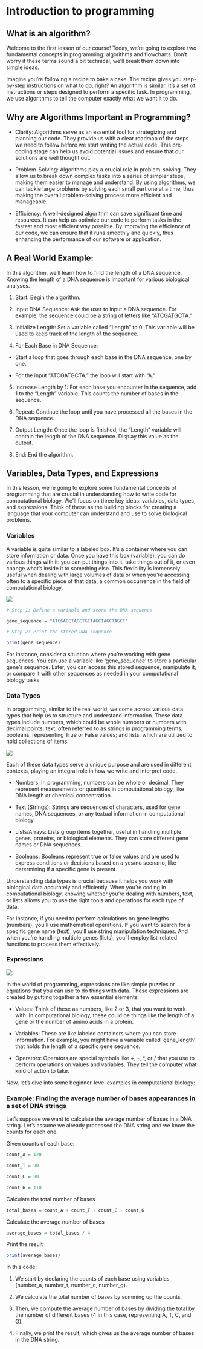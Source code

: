 # Introduction to programming

## What is an algorithm?
Welcome to the first lesson of our course! Today, we're going to explore two fundamental concepts in programming: algorithms and flowcharts. Don't worry if these terms sound a bit technical; we'll break them down into simple ideas.

Imagine you're following a recipe to bake a cake. The recipe gives you step-by-step instructions on what to do, right? An algorithm is similar. It's a set of instructions or steps designed to perform a specific task. In programming, we use algorithms to tell the computer exactly what we want it to do.

## Why are Algorithms Important in Programming?

* Clarity: Algorithms serve as an essential tool for strategizing and planning our code. They provide us with a clear roadmap of the steps we need to follow before we start writing the actual code. This pre-coding stage can help us avoid potential issues and ensure that our solutions are well thought out.

* Problem-Solving: Algorithms play a crucial role in problem-solving. They allow us to break down complex tasks into a series of simpler steps, making them easier to manage and understand. By using algorithms, we can tackle large problems by solving each small part one at a time, thus making the overall problem-solving process more efficient and manageable.

* Efficiency: A well-designed algorithm can save significant time and resources. It can help us optimize our code to perform tasks in the fastest and most efficient way possible. By improving the efficiency of our code, we can ensure that it runs smoothly and quickly, thus enhancing the performance of our software or application.

## A Real World Example:
In this algorithm, we'll learn how to find the length of a DNA sequence. Knowing the length of a DNA sequence is important for various biological analyses.

1. Start: Begin the algorithm.

2. Input DNA Sequence: Ask the user to input a DNA sequence. For example, the sequence could be a string of letters like "ATCGATGCTA."

3. Initialize Length: Set a variable called "Length" to 0. This variable will be used to keep track of the length of the sequence.

4. For Each Base in DNA Sequence:

- Start a loop that goes through each base in the DNA sequence, one by one.

- For the input "ATCGATGCTA," the loop will start with "A."

5. Increase Length by 1: For each base you encounter in the sequence, add 1 to the "Length" variable. This counts the number of bases in the sequence.

6. Repeat: Continue the loop until you have processed all the bases in the DNA sequence.

7. Output Length: Once the loop is finished, the "Length" variable will contain the length of the DNA sequence. Display this value as the output.

8. End: End the algorithm.

## Variables, Data Types, and Expressions

In this lesson, we're going to explore some fundamental concepts of programming that are crucial in understanding how to write code for computational biology. We'll focus on three key ideas: variables, data types, and expressions. Think of these as the building blocks for creating a language that your computer can understand and use to solve biological problems.

### Variables

A variable is quite similar to a labeled box. It's a container where you can store information or data. Once you have this box (variable), you can do various things with it: you can put things into it, take things out of it, or even change what's inside it to something else. This flexibility is immensely useful when dealing with large volumes of data or when you’re accessing often to a specific piece of that data, a common occurrence in the field of computational biology.

![](images/variable.png)

```r
# Step 1: Define a variable and store the DNA sequence

gene_sequence = "ATCGAGCTAGCTGCTAGCTAGCTAGCT"

# Step 2: Print the stored DNA sequence

print(gene_sequence)
```

For instance, consider a situation where you're working with gene sequences. You can use a variable like 'gene_sequence' to store a particular gene's sequence. Later, you can access this stored sequence, manipulate it, or compare it with other sequences as needed in your computational biology tasks.

### Data Types

In programming, similar to the real world, we come across various data types that help us to structure and understand information. These data types include numbers, which could be whole numbers or numbers with decimal points; text, often referred to as strings in programming terms; booleans, representing True or False values; and lists, which are utilized to hold collections of items.

![](images/datatype.jpeg)

Each of these data types serve a unique purpose and are used in different contexts, playing an integral role in how we write and interpret code.

* Numbers: In programming, numbers can be whole or decimal. They represent measurements or quantities in computational biology, like DNA length or chemical concentration.

* Text (Strings): Strings are sequences of characters, used for gene names, DNA sequences, or any textual information in computational biology.

* Lists/Arrays: Lists group items together, useful in handling multiple genes, proteins, or biological elements. They can store different gene names or DNA sequences.

* Booleans: Booleans represent true or false values and are used to express conditions or decisions based on a yes/no scenario, like determining if a specific gene is present.

Understanding data types is crucial because it helps you work with biological data accurately and efficiently. When you're coding in computational biology, knowing whether you're dealing with numbers, text, or lists allows you to use the right tools and operations for each type of data.

For instance, if you need to perform calculations on gene lengths (numbers), you'll use mathematical operations. If you want to search for a specific gene name (text), you'll use string manipulation techniques. And when you're handling multiple genes (lists), you'll employ list-related functions to process them effectively.

### Expressions

![](images/expression.png)

In the world of programming, expressions are like simple puzzles or equations that you can use to do things with data. These expressions are created by putting together a few essential elements:

* Values: Think of these as numbers, like 2 or 3, that you want to work with. In computational biology, these could be things like the length of a gene or the number of amino acids in a protein.

* Variables: These are like labeled containers where you can store information. For example, you might have a variable called 'gene_length' that holds the length of a specific gene sequence.

* Operators: Operators are special symbols like +, -, *, or / that you use to perform operations on values and variables. They tell the computer what kind of action to take.

Now, let's dive into some beginner-level examples in computational biology:

### Example: Finding the average number of bases appearances in a set of DNA strings

Let’s suppose we want to calculate the average number of bases in a DNA string. Let’s assume we already processed the DNA string and we know the counts for each one.

Given counts of each base:

```r
count_A = 120

count_T = 90

count_C = 80

count_G = 110
```

Calculate the total number of bases

```r
total_bases = count_A + count_T + count_C + count_G
```

Calculate the average number of bases

```r
average_bases = total_bases / 4
```

Print the result

```r
print(average_bases) 
```

In this code:

1. We start by declaring the counts of each base using variables (number_a, number_t, number_c, number_g).

2. We calculate the total number of bases by summing up the counts.

3. Then, we compute the average number of bases by dividing the total by the number of different bases (4 in this case, representing A, T, C, and G).

4. Finally, we print the result, which gives us the average number of bases in the DNA string.

